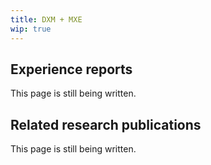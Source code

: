 ---
title: DXM + MXE
wip: true
---

## Experience reports

This page is still being written.

## Related research publications

This page is still being written.

